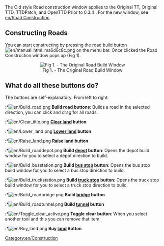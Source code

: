 The Old style Road construction window applies to the Original TT, Original TTD, TTDPatch, and OpenTTD Prior to 0.3.4 . For the new window, see [[en/Road Construction]].

==Constructing Roads==
You can start constructing by pressing the road build button [[File:en/manual html ma6d6c8c.png]] on the menu bar. Once clicked the Road Construction window pops up (Fig 1). 

<center>[[File:en/Road construction.png|center|none|frame|Fig 1. - The Original Road Build Window]]
</center>

==What do all these buttons do?==
The buttons are self-explanatory. From left to right:

:*[[File:en/Build road.png]] '''Build road buttons''': Builds a road in the selected direction, you can click and drag for all roads.
:*[[File:en/Clear title.png]] '''[[en/Manual/Landscaping|Clear land]] button'''
:*[[File:en/Lower land.png]] '''[[en/Manual/Landscaping|Lower land]] button'''
:*[[File:en/Raise land.png]] '''[[en/Manual/Landscaping|Raise land]] button'''
:*[[File:en/Build roaddepot.png]] '''Build [[en/Manual/Depots|depot]] button''': Opens the depot build window for you to select a depot direction to build.
:*[[File:en/Build busstation.png]] '''Build [[en/Manual/Stations#Bus Stations|bus stop]] button''': Opens the bus stop build window for you to select a bus stop direction to build.
:*[[File:en/Build truckstation.png]] '''Build [[en/Manual/Stations#Truck Stations|truck stop]] button''': Opens the truck stop build window for you to select a truck stop direction to build.
:*[[File:en/Build roadbridge.png]] '''Build [[en/Manual/Bridges|bridge]] button'''
:*[[File:en/Build roadtunnel.png]] '''Build [[en/Manual/Tunnels|tunnel]] button'''
:*[[File:en/Toggle clear active.png]] '''Toggle clear button''': When you select another tool and this you can remove that item.
:*[[File:en/Buy land.png]] '''Buy [[en/Manual/Land|land]] Button'''
[[Category:en/Construction]]
